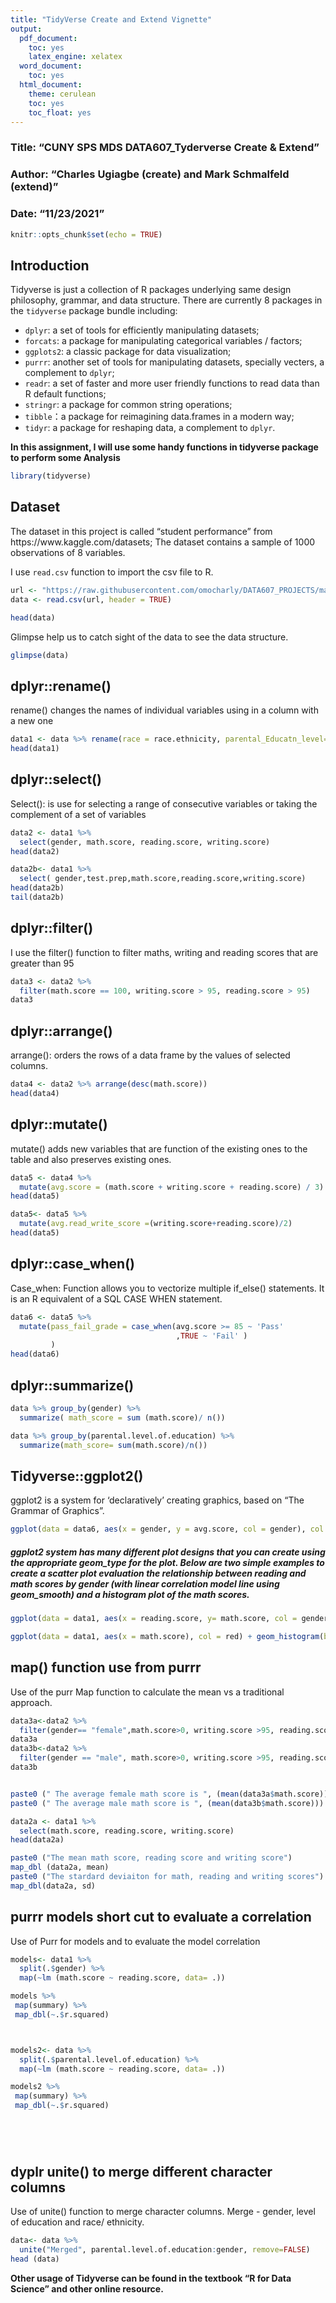 ```yaml
---
title: "TidyVerse Create and Extend Vignette"
output:
  pdf_document: 
    toc: yes
    latex_engine: xelatex
  word_document:
    toc: yes
  html_document:
    theme: cerulean
    toc: yes
    toc_float: yes
---
```


### Title: "CUNY SPS MDS DATA607_Tyderverse Create & Extend"
### Author: "Charles Ugiagbe (create) and Mark Schmalfeld (extend)"
### Date: "11/23/2021"


```r
knitr::opts_chunk$set(echo = TRUE)
```

<style>
div.aquamarine { background-color:#d9eff9; border-radius: 10px; padding: 5px;}
</style>
<div class = "aquamarine">


## Introduction

Tidyverse is just a collection of R packages underlying same design philosophy, grammar, and data structure. There are currently 8 packages in the `tidyverse` package bundle including:

  * `dplyr`: a set of tools for efficiently manipulating datasets;
  * `forcats`: a package for manipulating categorical variables / factors;
  * `ggplots2`: a classic package for data visualization;
  * `purrr`: another set of tools for manipulating datasets, specially vecters, a complement to `dplyr`;
  * `readr`: a set of faster and more user friendly functions to read data than R default functions;
  * `stringr`: a package for common string operations;
  * `tibble`：a package for reimagining data.frames in a modern way;
  * `tidyr`: a package for reshaping data, a complement to `dplyr`.
  

</div> \hfill\break  
  
**In this assignment, I will use some handy functions in tidyverse package to perform some Analysis**


```r
library(tidyverse)
```

##       Dataset

The dataset in this project is called “student performance” from https://www.kaggle.com/datasets; The dataset contains a sample of 1000 observations of 8 variables.


I use `read.csv` function to import the csv file to R.

```r
url <- "https://raw.githubusercontent.com/omocharly/DATA607_PROJECTS/main/StudentsPerformance.csv"
data <- read.csv(url, header = TRUE)
```


```r
head(data)
```

Glimpse help us to catch sight of the data to see the data structure.

```r
glimpse(data)
```

##   dplyr::rename()

rename() changes the names of individual variables using in a column with a new one


```r
data1 <- data %>% rename(race = race.ethnicity, parental_Educatn_level= parental.level.of.education, test.prep = test.preparation.course)
head(data1)
```

##   dplyr::select()

Select(): is use for selecting a range of consecutive variables or taking the complement of a set of variables

```r
data2 <- data1 %>%
  select(gender, math.score, reading.score, writing.score)
head(data2)
```
```r
data2b<- data1 %>%
  select( gender,test.prep,math.score,reading.score,writing.score)
head(data2b)
tail(data2b)
```



##   dplyr::filter()

I use the filter() function to filter maths, writing and reading scores that are greater than 95

```r
data3 <- data2 %>%
  filter(math.score == 100, writing.score > 95, reading.score > 95)
data3
```


##    dplyr::arrange()

arrange(): orders the rows of a data frame by the values of selected columns.

```r
data4 <- data2 %>% arrange(desc(math.score))
head(data4)
```

##    dplyr::mutate() 

mutate() adds new variables that are function of the existing ones to the table and also preserves existing ones.

```r
data5 <- data4 %>%
  mutate(avg.score = (math.score + writing.score + reading.score) / 3)
head(data5)

data5<- data5 %>%
  mutate(avg.read_write_score =(writing.score+reading.score)/2)
head(data5)

```

## dplyr::case_when() 
Case_when: Function allows you to vectorize multiple if_else() statements. It is an R equivalent of a SQL CASE WHEN statement. 

```r
data6 <- data5 %>% 
  mutate(pass_fail_grade = case_when(avg.score >= 85 ~ 'Pass'
                                     ,TRUE ~ 'Fail' )
         )
head(data6)
```

##    dplyr::summarize() 

```r
data %>% group_by(gender) %>%
  summarize( math_score = sum (math.score)/ n())

data %>% group_by(parental.level.of.education) %>%
  summarize(math_score= sum(math.score)/n())

```

##    Tidyverse::ggplot2()

ggplot2 is a system for 'declaratively' creating graphics, based on "The Grammar of Graphics".

```r
ggplot(data = data6, aes(x = gender, y = avg.score, col = gender), col = red) + geom_boxplot() + labs(title="Distribution of Students Average score") + theme(plot.title = element_text(hjust=0.5))
```


##### ggplot2 system has many different plot designs that you can create using the appropriate geom_type for the plot.  Below are two simple examples to create a scatter plot evaluation the relationship between reading and math scores by gender (with linear correlation model line using geom_smooth) and a histogram plot of the math scores.

```r
ggplot(data = data1, aes(x = reading.score, y= math.score, col = gender), col = red) + geom_point() + labs(title="Scatter plot of math score vs reading score by student gender") + theme(plot.title = element_text(hjust=0.5))+geom_smooth(method=lm)

ggplot(data = data1, aes(x = math.score), col = red) + geom_histogram(binwidth = 5) + labs(title="Histogram of math scores") + theme(plot.title = element_text(hjust=0.5))

```



##   map() function use from purrr 
 
Use of the purr Map function to calculate the mean vs a traditional approach.


```r
data3a<-data2 %>%
  filter(gender== "female",math.score>0, writing.score >95, reading.score >95)
data3a
data3b<-data2 %>%
  filter(gender == "male", math.score>0, writing.score >95, reading.score >95)
data3b


paste0 (" The average female math score is ", (mean(data3a$math.score))) 
paste0 (" The average male math score is ", (mean(data3b$math.score)))


```


```r

data2a <- data1 %>%
  select(math.score, reading.score, writing.score)
head(data2a)

paste0 ("The mean math score, reading score and writing score")
map_dbl (data2a, mean)
paste0 ("The stardard deviaiton for math, reading and writing scores")
map_dbl(data2a, sd)


```
##  purrr models short cut to evaluate a correlation

Use of Purr for models and to evaluate the model correlation 

```r

models<- data1 %>%
  split(.$gender) %>%
  map(~lm (math.score ~ reading.score, data= .))

models %>%
 map(summary) %>% 
 map_dbl(~.$r.squared)



models2<- data %>%
  split(.$parental.level.of.education) %>%
  map(~lm (math.score ~ reading.score, data= .))

models2 %>%
 map(summary) %>% 
 map_dbl(~.$r.squared)






```

## dyplr  unite() to merge different character columns 

Use of unite() function to merge character columns. 
Merge - gender, level of education and race/ ethnicity.


```r


data<- data %>%
  unite("Merged", parental.level.of.education:gender, remove=FALSE)
head (data)


```




**Other usage of Tidyverse can be found in the textbook "R for Data Science" and other online resource.**
